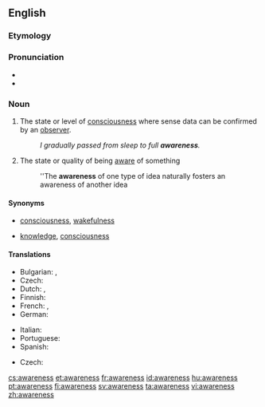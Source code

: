 ==English==

===Etymology===
{{suffix|aware|ness}}

===Pronunciation===
* {{audio|en-us-awareness.ogg|Audio (US)}}
* {{rhymes|ɛə(r)nəs}}

===Noun===
{{wikipedia}}
{{en-noun|-}}

# The state or level of [[consciousness]] where sense data can be confirmed by an [[observer]].
#: ''I gradually passed from sleep to full '''awareness'''.''
# The state or quality of being [[aware]] of something
#: ''The '''awareness''' of one type of idea naturally fosters an awareness of another idea

====Synonyms====
*{{sense|state of consciousness}} [[consciousness]], [[wakefulness]]
*{{sense|state of being aware of something}} [[knowledge]], [[consciousness]]

====Translations====
{{trans-top|the state of consciousness}}
* Bulgarian: {{t|bg|съзнание|sc=Cyrl}},  {{t|bg|осведоменост|sc=Cyrl}}
* Czech: {{t|cs|vědomí|n}}
* Dutch: {{t+|nl|besef}}, {{t+|nl|bewustzijn}}
* Finnish: {{t-|fi|tietoisuus}}
* French: {{t+|fr|conscience}}, {{t+|fr|connaissance}}
* German: {{t+|de|Bewusstsein|n}}
{{trans-mid}}
* Italian: {{t+|it|coscienza|f}}
* Portuguese: {{t+|pt|consciência|f}}
* Spanish: {{t+|es|conciencia|f}}
{{trans-bottom}}

{{trans-top|the state or quality of being aware of something}}
* Czech: {{t|cs|uvědomění|n}}
{{trans-mid}}
{{trans-bottom}}

[[cs:awareness]]
[[et:awareness]]
[[fr:awareness]]
[[id:awareness]]
[[hu:awareness]]
[[pt:awareness]]
[[fi:awareness]]
[[sv:awareness]]
[[ta:awareness]]
[[vi:awareness]]
[[zh:awareness]]
